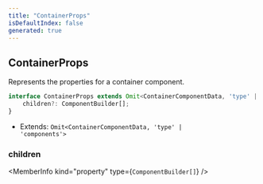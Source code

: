 ```yaml
---
title: "ContainerProps"
isDefaultIndex: false
generated: true
---
```



<!-- This file was generated from the CommandKit source. Do not modify. Instead, re-run the "docgen" script -->


## ContainerProps

<GenerationInfo sourceFile="packages/commandkit/src/components/v2/container.ts" sourceLine="17" packageName="commandkit" />

Represents the properties for a container component.

```ts title="Signature"
interface ContainerProps extends Omit<ContainerComponentData, 'type' | 'components'> {
    children?: ComponentBuilder[];
}
```
* Extends: <code>Omit&#60;ContainerComponentData, 'type' | 'components'&#62;</code>



<div className="members-wrapper">

### children

<MemberInfo kind="property" type={`ComponentBuilder[]`}   />




</div>
